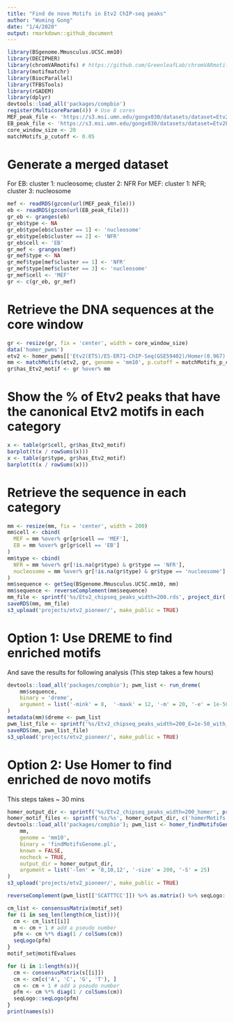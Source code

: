 ```yaml
---
title: "Find de novo Motifs in Etv2 ChIP-seq peaks"
author: "Wuming Gong"
date: "1/4/2020"
output: rmarkdown::github_document
---
```


```r
library(BSgenome.Mmusculus.UCSC.mm10)
library(DECIPHER)
library(chromVARmotifs) # https://github.com/GreenleafLab/chromVARmotifs
library(motifmatchr)
library(BiocParallel)
library(TFBSTools)
library(rGADEM)
library(dplyr)
devtools::load_all('packages/compbio')
register(MulticoreParam(4)) # Use 8 cores
MEF_peak_file <- 'https://s3.msi.umn.edu/gongx030/datasets/dataset=Etv2PioneerChIPseq_version=20191203a/MEF_Dox_d1_Etv2_summits.rds'
EB_peak_file <- 'https://s3.msi.umn.edu/gongx030/datasets/dataset=Etv2PioneerChIPseq_version=20191203a/EB_Dox_3h_Etv2_summits.rds'
core_window_size <- 20
matchMotifs_p_cutoff <- 0.05
```

# Generate a merged dataset
For EB: cluster 1: nucleosome; cluster 2: NFR
For MEF: cluster 1: NFR; cluster 3: nucleosome 
```r
mef <- readRDS(gzcon(url(MEF_peak_file)))
eb <- readRDS(gzcon(url(EB_peak_file)))
gr_eb <- granges(eb)
gr_eb$type <- NA
gr_eb$type[eb$cluster == 1] <- 'nucleosome'
gr_eb$type[eb$cluster == 2] <- 'NFR'
gr_eb$cell <- 'EB'
gr_mef <- granges(mef)
gr_mef$type <- NA
gr_mef$type[mef$cluster == 1] <- 'NFR'
gr_mef$type[mef$cluster == 3] <- 'nucleosome'
gr_mef$cell <- 'MEF'
gr <- c(gr_eb, gr_mef)
```

# Retrieve the DNA sequences at the core window

```r
gr <- resize(gr, fix = 'center', width = core_window_size)
data('homer_pwms')
etv2 <- homer_pwms[['Etv2(ETS)/ES-ER71-ChIP-Seq(GSE59402)/Homer(0.967)']] # a PWMatrix object
mm <- matchMotifs(etv2, gr, genome = 'mm10', p.cutoff = matchMotifs_p_cutoff, out = 'positions')[[1]]
gr$has_Etv2_motif <- gr %over% mm
```

# Show the % of Etv2 peaks that have the canonical Etv2 motifs in each category
```r
x <- table(gr$cell, gr$has_Etv2_motif)
barplot(t(x / rowSums(x)))
x <- table(gr$type, gr$has_Etv2_motif)
barplot(t(x / rowSums(x)))
```

# Retrieve the sequence in each category
```r
mm <- resize(mm, fix = 'center', width = 200)
mm$cell <- cbind(
  MEF = mm %over% gr[gr$cell == 'MEF'],
  EB = mm %over% gr[gr$cell == 'EB']
)
mm$type <- cbind(
  NFR = mm %over% gr[!is.na(gr$type) & gr$type == 'NFR'],
  nucleosome = mm %over% gr[!is.na(gr$type) & gr$type == 'nucleosome']
)
mm$sequence <- getSeq(BSgenome.Mmusculus.UCSC.mm10, mm)
mm$sequence <- reverseComplement(mm$sequence)
mm_file <- sprintf('%s/Etv2_chipseq_peaks_width=200.rds', project_dir('etv2_pioneer'))
saveRDS(mm, mm_file)
s3_upload('projects/etv2_pioneer/', make_public = TRUE)
```

# Option 1: Use DREME to find enriched motifs 
And save the results for following analysis (This step takes a few hours)
```r
devtools::load_all('packages/compbio'); pwm_list <- run_dreme(
	mm$sequence, 
	binary = 'dreme', 
	argument = list('-mink' = 8,  '-maxk' = 12, '-m' = 20, '-e' = 1e-50, '-s' = 1)
)
metadata(mm)$dreme <- pwm_list
pwm_list_file <- sprintf('%s/Etv2_chipseq_peaks_width=200_E=1e-50_with_dreme.rds', project_dir('etv2_pioneer'))
saveRDS(mm, pwm_list_file)
s3_upload('projects/etv2_pioneer/', make_public = TRUE)
```


# Option 2: Use Homer to find enriched de novo motifs
This steps takes ~ 30 mins
```r
homer_output_dir <- sprintf('%s/Etv2_chipseq_peaks_width=200_homer', project_dir('etv2_pioneer'))
homer_motif_files <- sprintf('%s/%s', homer_output_dir, c('homerMotifs.motifs8', 'homerMotifs.motifs10', 'homerMotifs.motifs12'))
devtools::load_all('packages/compbio'); pwm_list <- homer_findMotifsGenome(
	mm, 
	genome = 'mm10',
	binary = 'findMotifsGenome.pl', 
	known = FALSE,
	nocheck = TRUE,
	output_dir = homer_output_dir,
	argument = list('-len' = '8,10,12', '-size' = 200, '-S' = 25)
)
s3_upload('projects/etv2_pioneer/', make_public = TRUE)
```




```r
reverseComplement(pwm_list[['SCATTTCC']]) %>% as.matrix() %>% seqLogo::seqLogo()

```

```r
cm_list <- consensusMatrix(motif_set)
for (i in seq_len(length(cm_list))){
  cm <- cm_list[[i]]
  m <- cm + 1 # add a pseudo number
  pfm <- cm %*% diag(1 / colSums(cm))
  seqLogo(pfm)
}
motif_set@motifEvalues
```


```r
for (i in 1:length(s)){
  cm <- consensusMatrix(s[[i]])
  cm <- cm[c('A', 'C', 'G', 'T'), ]
  cm <- cm + 1 # add a pseudo number
  pfm <- cm %*% diag(1 / colSums(cm))
  seqLogo::seqLogo(pfm)
}
print(names(s))
```

```r
```
